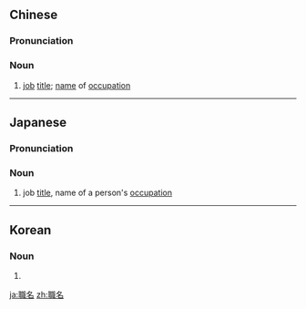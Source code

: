 {{also|职名}}
==Chinese==
{{zh-forms|s=职名}}

===Pronunciation===
{{zh-pron
|m=zhímíng
|c=zik1 ming4
|cat=n
}}

===Noun===
{{zh-noun}}

# [[job]] [[title]]; [[name]] of [[occupation]]

----

==Japanese==
{{ja-kanjitab|しょく|めい|yomi=o}}

===Pronunciation===
{{ja-pron|しょくめい|y=o}}

===Noun===
{{ja-noun|しょくめい}}

# job [[title]], name of a person's [[occupation]]

----

==Korean==
{{ko-hanjatab}}

===Noun===
{{ko-noun|hj|hangeul=직명}}

# {{hanja form of|직명|job title}}

[[ja:職名]]
[[zh:職名]]